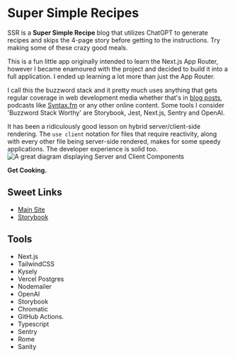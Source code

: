 
<Meta title="Documentation/Introduction"/>

# Super Simple Recipes

SSR is a **Super Simple Recipe** blog that utilizes ChatGPT to generate recipes and skips the 4-page story before getting to the instructions. Try making some of these crazy good meals.

This is a fun little app originally intended to learn the Next.js App Router, however I became enamoured with the project and decided to build it into a full application. I ended up learning a lot more than just the App Router.

I call this the buzzword stack and it pretty much uses anything that gets regular coverage in web development media whether that's in [blog posts](https://medium.com/tag/technology), podcasts like [Syntax.fm](https://syntax.fm) or any other online content. Some tools I consider 'Buzzword Stack Worthy' are Storybook, Jest, Next.js, Sentry and OpenAI.

It has been a ridiculously good lesson on hybrid server/client-side rendering. The `use client` notation for files that require reactivity, along with every other file being server-side rendered, makes for some speedy applications. The developer experience is solid too.
![A great diagram displaying Server and Client Components](https://nextjs.org/_next/image?url=%2Fdocs%2Fdark%2Fthinking-in-server-components.png&w=3840&q=75)

**Get Cooking.**


## Sweet Links

- [Main Site](https://recipes-sand.vercel.app)
- [Storybook](https://6472adaed790cead3eb3857e-qkvabqvamz.chromatic.com)

## Tools

- Next.js
- TailwindCSS
- Kysely
- Vercel Postgres
- Nodemailer
- OpenAI
- Storybook
- Chromatic
- GitHub Actions.
- Typescript
- Sentry
- Rome
- Sanity
